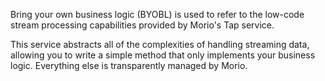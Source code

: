 Bring your own business logic (BYOBL) is used to refer to the low-code
stream processing capabilities provided by Morio's Tap service. 

This service abstracts all of the complexities of handling streaming data,
allowing you to write a simple method that only implements your business logic.
Everything else is transparently managed by Morio.
